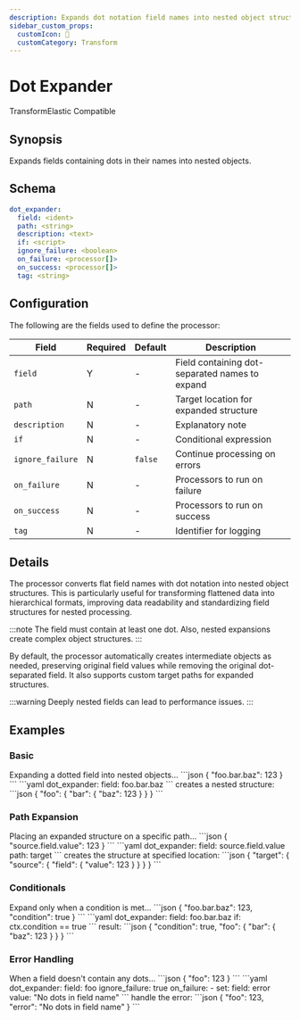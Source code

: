 ```yaml
---
description: Expands dot notation field names into nested object structures
sidebar_custom_props: 
  customIcon: 🌳
  customCategory: Transform
---
```


# Dot Expander

<span className="theme-doc-version-badge badge badge--primary">Transform</span><span className="theme-doc-version-badge badge badge--secondary">Elastic Compatible</span>

## Synopsis

Expands fields containing dots in their names into nested objects.

## Schema

```yaml {2}
dot_expander:
  field: <ident>
  path: <string>
  description: <text>
  if: <script>
  ignore_failure: <boolean>
  on_failure: <processor[]>
  on_success: <processor[]>
  tag: <string>
```

## Configuration

The following are the fields used to define the processor:

|Field|Required|Default|Description|
|---|---|---|---|
|`field`|Y|-|Field containing dot-separated names to expand|
|`path`|N|-|Target location for expanded structure|
|`description`|N|-|Explanatory note|
|`if`|N|-|Conditional expression|
|`ignore_failure`|N|`false`|Continue processing on errors|
|`on_failure`|N|-|Processors to run on failure|
|`on_success`|N|-|Processors to run on success|
|`tag`|N|-|Identifier for logging|

## Details

The processor converts flat field names with dot notation into nested object structures. This is particularly useful for transforming flattened data into hierarchical formats, improving data readability and standardizing field structures for nested processing.

:::note
The field must contain at least one dot. Also, nested expansions create complex object structures.
:::

By default, the processor automatically creates intermediate objects as needed, preserving original field values while removing the original dot-separated field. It also supports custom target paths for expanded structures.

:::warning
Deeply nested fields can lead to performance issues.
:::

## Examples

### Basic

<ExampleGrid>
  <CommentCol>
    Expanding a dotted field into nested objects...
  </CommentCol>
  <CodeCol>
    ```json
    {
      "foo.bar.baz": 123
    }
    ```
    ```yaml
    dot_expander:
      field: foo.bar.baz
    ```
  </CodeCol>
  <CommentCol>
    creates a nested structure:
  </CommentCol>
  <CodeCol>
    ```json
    {
      "foo": {
        "bar": {
          "baz": 123
        }
      }
    }
    ```
  </CodeCol>
</ExampleGrid>

### Path Expansion

<ExampleGrid>
  <CommentCol>
    Placing an expanded structure on a specific path...
  </CommentCol>
  <CodeCol>
    ```json
    {
      "source.field.value": 123
    }
    ```
    ```yaml
    dot_expander:
      field: source.field.value
      path: target
    ```
  </CodeCol>
  <CommentCol>
    creates the structure at specified location:
  </CommentCol>
  <CodeCol>
    ```json
    {
      "target": {
        "source": {
          "field": {
            "value": 123
          }
        }
      }
    }
    ```
  </CodeCol>
</ExampleGrid>

### Conditionals

<ExampleGrid>
  <CommentCol>
    Expand only when a condition is met...
  </CommentCol>
  <CodeCol>
    ```json
    {
      "foo.bar.baz": 123,
      "condition": true
    }
    ```
    ```yaml
    dot_expander:
      field: foo.bar.baz
      if: ctx.condition == true
    ```
  </CodeCol>
  <CommentCol>
    result:
  </CommentCol>
  <CodeCol>
    ```json
    {
      "condition": true,
      "foo": {
        "bar": {
          "baz": 123
        }
      }
    }
    ```
  </CodeCol>
</ExampleGrid>

### Error Handling

<ExampleGrid>
  <CommentCol>
    When a field doesn't contain any dots...
  </CommentCol>
  <CodeCol>
    ```json
    {
      "foo": 123
    }
    ```
    ```yaml
    dot_expander:
      field: foo
      ignore_failure: true
      on_failure:
        - set:
          field: error
          value: "No dots in field name"
    ```
  </CodeCol>
  <CommentCol>
    handle the error:
  </CommentCol>
  <CodeCol>
    ```json
    {
      "foo": 123,
      "error": "No dots in field name"
    }
    ```
  </CodeCol>
</ExampleGrid>
